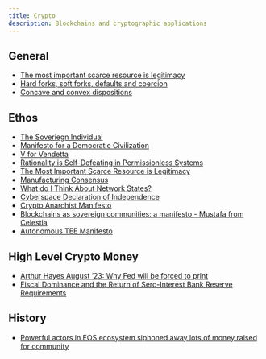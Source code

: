 ```yaml
---
title: Crypto
description: Blockchains and cryptographic applications
---
```


## General

- [The most important scarce resource is legitimacy](https://vitalik.eth.limo/general/2021/03/23/legitimacy.html)
- [Hard forks, soft forks, defaults and coercion](https://vitalik.eth.limo/general/2017/03/14/forks_and_markets.html)
- [Concave and convex dispositions](https://vitalik.eth.limo/general/2020/11/08/concave.html)

## Ethos

- [The Soveriegn Individual](https://en.wikipedia.org/wiki/The_Sovereign_Individual)
- [Manifesto for a Democratic Civilization](https://files.libcom.org/files/ManifestoforaDemocraticCivilizationvol2.pdf)
- [V for Vendetta](https://en.wikipedia.org/wiki/V_for_Vendetta)
- [Rationality is Self-Defeating in Permissionless Systems](https://bford.info/2019/09/23/rational/)
- [The Most Important Scarce Resource is Legitimacy](https://vitalik.ca/general/2021/03/23/legitimacy.html)
- [Manufacturing Consensus](https://drydenbrown.posthaven.com/manufacturing-consensus)
- [What do I Think About Network States?](https://vitalik.ca/general/2022/07/13/networkstates.html)
- [Cyberspace Declaration of Independence](https://www.eff.org/cyberspace-independence)
- [Crypto Anarchist Manifesto](https://groups.csail.mit.edu/mac/classes/6.805/articles/crypto/cypherpunks/may-crypto-manifesto.html)
- [Blockchains as sovereign communities: a manifesto - Mustafa from Celestia](https://forum.celestia.org/t/blockchains-as-sovereign-communities-a-manifesto/1721)
- [Autonomous TEE Manifesto](https://poeticte.ch/posts/autonomous-TEEs-manifesto.html)


## High Level Crypto Money

- [Arthur Hayes August '23: Why Fed will be forced to print](https://cryptohayes.substack.com/p/kite-or-board)
- [Fiscal Dominance and the Return of Sero-Interest Bank Reserve Requirements](https://files.stlouisfed.org/files/htdocs/publications/review/2023/06/02/fiscal-dominance-and-the-return-of-zero-interest-bank-reserve-requirements.pdf)


## History

- [Powerful actors in EOS ecosystem siphoned away lots of money raised for community](https://www.theblock.co/post/243852/eos-network-foundation-calls-on-community-to-reject-block-ones-22-million-settlement)